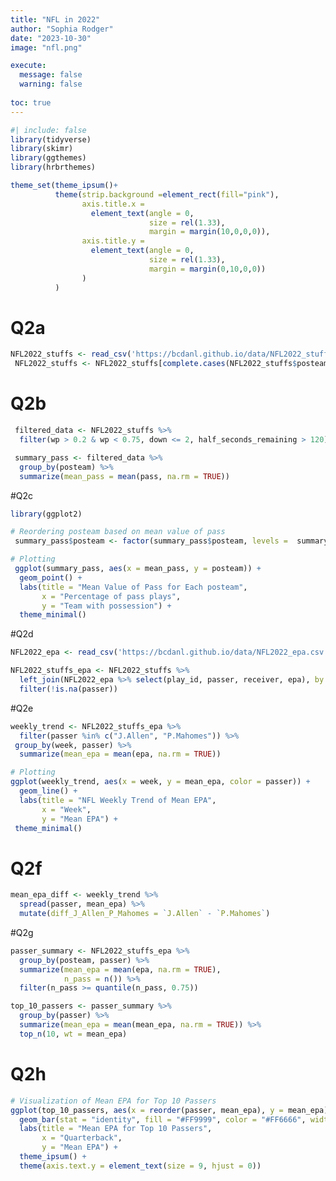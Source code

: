 ```yaml
---
title: "NFL in 2022"
author: "Sophia Rodger"
date: "2023-10-30"
image: "nfl.png"

execute:
  message: false
  warning: false
  
toc: true
---
```



```r
#| include: false
library(tidyverse)
library(skimr)
library(ggthemes)
library(hrbrthemes)

theme_set(theme_ipsum()+
          theme(strip.background =element_rect(fill="pink"),
                axis.title.x = 
                  element_text(angle = 0,
                               size = rel(1.33),
                               margin = margin(10,0,0,0)),
                axis.title.y = 
                  element_text(angle = 0,
                               size = rel(1.33),
                               margin = margin(0,10,0,0))
                )
          )
```

# Q2a

```r
NFL2022_stuffs <- read_csv('https://bcdanl.github.io/data/NFL2022_stuffs.csv')
 NFL2022_stuffs <- NFL2022_stuffs[complete.cases(NFL2022_stuffs$posteam), ]
```

# Q2b

```r
 filtered_data <- NFL2022_stuffs %>%
  filter(wp > 0.2 & wp < 0.75, down <= 2, half_seconds_remaining > 120)

 summary_pass <- filtered_data %>%
  group_by(posteam) %>%
  summarize(mean_pass = mean(pass, na.rm = TRUE))
```

#Q2c

```r
library(ggplot2)

# Reordering posteam based on mean value of pass
 summary_pass$posteam <- factor(summary_pass$posteam, levels =  summary_pass$posteam[order(summary_pass$mean_pass)])

# Plotting
 ggplot(summary_pass, aes(x = mean_pass, y = posteam)) +
  geom_point() +
  labs(title = "Mean Value of Pass for Each posteam",
       x = "Percentage of pass plays",
       y = "Team with possession") +
  theme_minimal()
```

#Q2d

```r
NFL2022_epa <- read_csv('https://bcdanl.github.io/data/NFL2022_epa.csv')

NFL2022_stuffs_epa <- NFL2022_stuffs %>%
  left_join(NFL2022_epa %>% select(play_id, passer, receiver, epa), by = "play_id") %>%
  filter(!is.na(passer))
```

#Q2e

```r
weekly_trend <- NFL2022_stuffs_epa %>%
  filter(passer %in% c("J.Allen", "P.Mahomes")) %>%
 group_by(week, passer) %>%
  summarize(mean_epa = mean(epa, na.rm = TRUE))

# Plotting
ggplot(weekly_trend, aes(x = week, y = mean_epa, color = passer)) +
  geom_line() +
  labs(title = "NFL Weekly Trend of Mean EPA",
       x = "Week",
       y = "Mean EPA") +
 theme_minimal()
```

# Q2f

```r
mean_epa_diff <- weekly_trend %>%
  spread(passer, mean_epa) %>%
  mutate(diff_J_Allen_P_Mahomes = `J.Allen` - `P.Mahomes`)
```

#Q2g

```r
passer_summary <- NFL2022_stuffs_epa %>%
  group_by(posteam, passer) %>%
  summarize(mean_epa = mean(epa, na.rm = TRUE),
            n_pass = n()) %>%
  filter(n_pass >= quantile(n_pass, 0.75))

top_10_passers <- passer_summary %>%
  group_by(passer) %>%
  summarize(mean_epa = mean(mean_epa, na.rm = TRUE)) %>%
  top_n(10, wt = mean_epa)
```

# Q2h

```r
# Visualization of Mean EPA for Top 10 Passers
ggplot(top_10_passers, aes(x = reorder(passer, mean_epa), y = mean_epa)) +
  geom_bar(stat = "identity", fill = "#FF9999", color = "#FF6666", width = 0.7) +
  labs(title = "Mean EPA for Top 10 Passers",
       x = "Quarterback",
       y = "Mean EPA") +
  theme_ipsum() +
  theme(axis.text.y = element_text(size = 9, hjust = 0))
```
